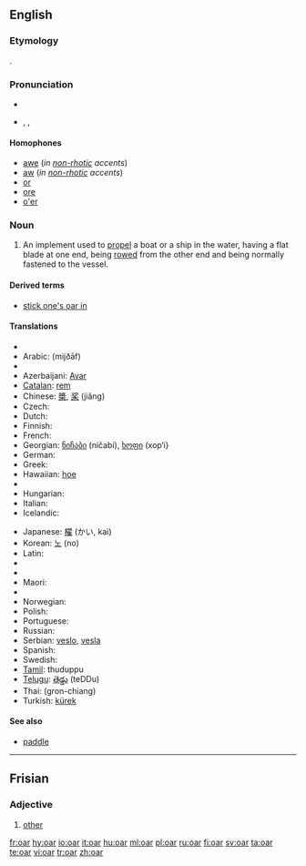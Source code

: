 ==English==

===Etymology===
{{OE.}} {{term|ar|ār|lang=ang}}.

===Pronunciation===
*{{audio|en-us-oar.ogg|Audio (US)}}
*{{enPR|ôr}}, {{IPA|/oʊr/, /ɔː(r)/}}, {{SAMPA|/O:(r)/}}
*:{{rhymes|ɔː(r)}}

====Homophones====
*[[awe]] (''in [[non-rhotic]] accents'')
*[[aw]] (''in [[non-rhotic]] accents'')
*[[or]]
*[[ore]]
*[[o'er]]

===Noun===
{{wikipedia}}
{{en-noun}}

# An implement used to [[propel]] a boat or a ship in the water, having a flat blade at one end, being [[row|rowed]] from the other end and being normally fastened to the vessel.

====Derived terms====
*[[stick one's oar in]]

====Translations====
{{trans-top|implement used to row a boat}}
* {{trreq|Albanian}}
* Arabic: {{Arab|[[مجذاف]]}} (mijðāf) {{m}}
* {{trreq|Armenian}}
* Azerbaijani: [[Avar]]
* [[Catalan]]: [[rem]] {{m}}
* Chinese: [[槳]], [[桨]] (jiǎng)
* Czech: {{t-|cs|veslo|n}}
* Dutch: {{t+|nl|riem}}
* Finnish: {{t+|fi|airo}}
* French: {{t+|fr|rame}}
* Georgian: [[ნიჩაბი]] (ničabi), [[ხოფი]] (xop‘i}
* German: {{t+|de|Ruder|n}}
* Greek: {{t+|el|κουπί|n|sc=Grek}}
* Hawaiian: [[hoe]]
* {{trreq|Hebrew}}
* Hungarian: {{t+|hu|evező}}
* Italian: {{t-|it|remo|m}}
* Icelandic: {{t+|is|ár|f}}
{{trans-mid}}
* Japanese: [[櫂]] (かい, kai)
* Korean: [[노]] (no)
* Latin: {{t-|la|remus|alt=rēmus}}
* {{trreq|Latvian}}
* {{trreq|Lithuanian}}
* Maori: {{t-|mi|hoe|xs=Maori}}
* {{trreq|Mongolian}}
* Norwegian: {{t+|no|åre|c}}
* Polish: {{t+|pl|wiosło}}
* Portuguese: {{t+|pt|remo|m}}
* Russian: {{t|ru|весло|n|tr=vesló|sc=Cyrl}}
* Serbian: [[veslo]], [[vesla]] {{p}}
* Spanish: {{t+|es|remo|m}}
* Swedish: {{t+|sv|åra|c}}
* [[Tamil]]: thuduppu
* [[Telugu]]: [[తెడ్డు]] (teDDu)
* Thai: {{Thai|[[กรรเชียง]]}} (gron-chiang)
* Turkish: [[kürek]]
{{trans-bottom}}

====See also====
*[[paddle]]

----

==Frisian==

===Adjective===
{{infl|fy|adjective}}

# [[other]]

[[fr:oar]]
[[hy:oar]]
[[io:oar]]
[[it:oar]]
[[hu:oar]]
[[ml:oar]]
[[pl:oar]]
[[ru:oar]]
[[fi:oar]]
[[sv:oar]]
[[ta:oar]]
[[te:oar]]
[[vi:oar]]
[[tr:oar]]
[[zh:oar]]